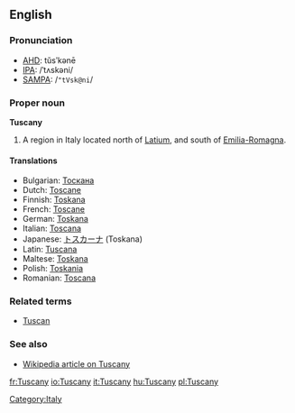 ==English==

===Pronunciation===
*[[AHD]]: tŭsʹkənē
*[[IPA]]: /ˈtʌskəni/
*[[SAMPA]]: /<tt>"tVsk@ni</tt>/

===Proper noun===
'''Tuscany'''

# A region in Italy located north of [[Latium]], and south of [[Emilia-Romagna]].

====Translations====

*Bulgarian: [[Тоскана]]
*Dutch: [[Toscane]]
*Finnish: [[Toskana]]
*French: [[Toscane]] {{f}}
*German: [[Toskana]] {{f}}
*Italian: [[Toscana]] {{f}}
*Japanese: [[トスカーナ]] (Toskana)
*Latin: [[Tuscana]]
*Maltese: [[Toskana]]
*Polish: [[Toskania]] {{f}}
*Romanian: [[Toscana]] {{f}}

===Related terms===
*[[Tuscan]]

===See also===
*[[w:Tuscany|Wikipedia article on Tuscany]]

[[Category:Italy]]

[[fr:Tuscany]]
[[io:Tuscany]]
[[it:Tuscany]]
[[hu:Tuscany]]
[[pl:Tuscany]]